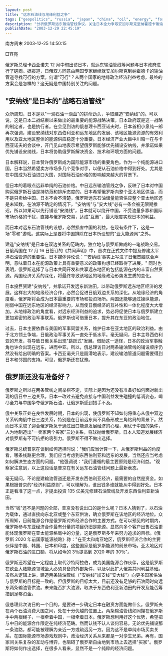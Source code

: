 ---
layout: post
title: "远东石油线与地缘利益之争"
tags: ["geopolitics", "russia", "japan", "china", "oil", "energy", "foreign policy", "international relations", "far east", "strategic resources"]
description: "分析俄罗斯远东输油管线争议，关注日本全力争取安加尔斯克至纳霍德卡输油管线背后的地缘战略意图，及其如何影响中俄日三边关系。文章解读俄罗斯在两条管道选择上的犹豫，探讨能源合作如何塑造远东地区的政治经济格局，以及各国在此博弈中的战略考量。"
publishDate: "2003-12-29 22:45:19"
---

南方周末 2003-12-25 14:50:15

□容亮

俄罗斯总理卡西亚诺夫 12 月中旬出访日本，就远东输油管线等问题与日本政府进行了磋商。据报道，日俄双方同意由两国专家继续就安加尔斯克到纳霍德卡的输油管道寻找可行的方案。何谓"可行"？从两个国家的地缘政治经济利益考虑，最终的方案会是怎样的？这无疑是中国特别关注的问题。

## "安纳线"是日本的"战略石油管线"

众所周知，日本是以"一滴石油一滴血"的拼命劲头，争取建造"安纳线"的。可以说，这是日本二战结束以来做出的最重要的能源战略决策。日本政府既是这一战略的制定者，也是执行者。在会见到访的俄总理卡西亚诺夫时，日本首相小泉纯一郎再次强调，建设安纳线对东西伯利亚和远东地区的发展、该地区能源资源的有效利用以及亚太地区整体的能源供应稳定十分重要。日本经济产业大臣中川昭一在与卡西亚诺夫的会谈中，开门见山地表示希望俄罗斯能够优先铺设安纳线，并承诺如果优先铺设安纳线，日本将协助俄罗斯解决资金、技术和环境方面的问题。

日本解释说，日本赞许俄罗斯成为国际能源市场的重要角色。作为一个纯能源进口国，日本当然希望卖方市场多几个竞争对手，以便从石油价格中得到好处。尤其是在中国成为石油进口大国，对国际石油价格的影响越来越大的背景下。

但日本的着眼点远非单纯的石油价格。中日远东输油管线之争，反映了日本对中国购买俄罗斯石油是持防范和排斥态度的。日本希望俄罗斯向整个亚太地区供油，而不是只卖给中国。日本不会不清楚，俄罗斯远东石油储量能否供应整个亚太地区还是未知数。在油源不确定的情况下，"安纳线"与"安大线"必有一条会被无限期推迟，所以如果可以先行铺设"安纳线"，日本就可以绕开中国，不受油量多寡和国际市场价格的干扰，直接与俄罗斯交易，达成"互惠"，最大限度实现日本的利益。

而日本对远东石油管线的设想，必然损害中国的利益。在现有条件下，这是一场"零和"游戏。这实际上是要将中国排除在日本所设想的"亚太能源网"之外。

建造"安纳线"是日本在双边关系的范畴内，独立地与俄罗斯做成的一笔战略交易。日俄两国在 12 月 16 日签订的《共同声明》中，首次在正式文件中提及修建太平洋石油管道的重要性。日本媒体评论说："'安纳线'事实上写进了日俄首脑联合声明，意味着日本在能源政策上具有重要意义的政策构想已经取得了进展。" 同时也表明，俄罗斯选择了与日本共同开发和共享远东地区的包括能源在内的丰富自然资源。两国经济关系的深化，将最终导致该地区的地缘政治形势发生质的变化。

日本投巨资建"安纳线"，并承诺开发远东新油田，以带动俄罗斯远东地区经济的发展。这样宏大的地缘经济合作，必然会促进日俄双边关系的深化。从地缘经济的角度看，俄罗斯将会成为日本最重要的市场和投资场所。两国还能够通过操纵能源，削弱中国在远东地区的经济影响力，从而使日俄经济的互补性和一体化程度大大增加。从地缘政治的角度看，对远东经济利益的追求，势必将促使日本与俄罗斯建立更加紧密的政治军事联系。俄罗斯也可借重日本，提升其在东亚的政治地位。

过去，日本主要依靠与美国的军事同盟关系，维护日本在亚太地区的政治利益。由于北方领土争端，日俄政治军事关系一直处于低水平。毫无疑问，日本主导西伯利亚的开发，将导致日俄关系出现"跳跃式"发展。借助这一途径，日本的政治军事触角也许会出现在远东，进而中亚。所以，俄总理访日对两条输油管线的铺设顺序仍然没有给出明确的答案。卡西亚诺夫只是圆滑地表示，建设输油管道问题需要得到日本和邻国的支持。可见，俄罗斯还在犹豫。

## 俄罗斯还没有准备好？

俄罗斯之所以在两条管线之间举棋不定，实际上是因为还没有准备好如何面对新出现的俄日中三边关系。日本一改过去避免直接与中国利益发生碰撞的低调姿态，竭尽全力与中国争夺俄罗斯石油，让俄罗斯感到措手不及。

俄中关系正处在良性发展时期，日本的出现，使俄罗斯不知如何将重心从俄中双边关系转向俄中日三边关系，特别是在目前远东尚不具备形成三角格局的背景下。然而日本采取了迎合俄罗斯急于通过出口能源发展经济的心理，用优于中国的条件，人为地制造出"一卖家两个买家"三边关系，将球抛给俄罗斯。日本人知道发展经济对俄罗斯有不可抗拒的吸引力。俄罗斯不得不做出选择。

俄罗斯总统普京在谈到如何选择时说："我们应当计算一下，从俄罗斯利益的角度看，哪条线路更合理，我们应当考虑到东西伯利亚和远东的发展，当然还应当考虑如何解决生态方面的问题。"他强调说："我们遵循的最主要原则是经济利益。"观察家注意到，以上这段话是普京在有关远东石油管线问题上最新表态。

毫无疑问，不论是建输油管道还是开发东西伯利亚经济，最需要的自然是资金。如果根据普京的"经济利益原则"，可以理解为，谁出钱多谁就能从中得到好处。日本正是看准了这一点，才提出投资 135 亿美元修建石油管线及开发东西伯利亚新油田。

当然"钱"还不是问题的全部，普京没有说出口的是什么呢？日本人猜到了，以石油为载体，通过直接向东北亚或整个东亚供油，确立俄罗斯在该地区的经济地位。众所周知，目前能源合作是俄罗斯对外经济合作的主要方式。在可以预见的时期内，俄罗斯参与东亚经济合作最有分量的项目仍旧是能源。显然向多个客户出售石油更能体现俄罗斯在亚太能源格局中的分量，这是俄罗斯多年来努力追求的目标。《俄罗斯 2020 年前国家能源战略》称："在亚太和南亚地区，俄罗斯经济合作的主要伙伴是中国、韩国、日本和印度，这些国家是俄罗斯能源的前景市场。亚太地区对俄罗斯石油的进口额，将从如今的 3％提高到 2020 年的 30％"。

俄罗斯还希望在一定程度上取代沙特阿拉伯，成为美国能源合作伙伴，这是俄罗斯在欧亚大陆能源领域坐大必须具备的外部条件，以及以此扩大俄美共同利益基础。虽然从逻辑上讲，建造两条输油管线（"安纳线"加支线"安大线"）向更多国家供油与俄罗斯的目标是一致的。但俄罗斯的目标太大，目前还没有足够的石油同时向远东两条输油管供油。未来能否扩大油源，取决于东西伯利亚新油田的开发及能否筹措到足够资金。

俄总理此次访日的一个目的，是要进一步确定日本在融资方面能做什么。俄罗斯夹在两个石油消费大国之间，处在十分优越的位置上。两条输油管线如同攥在俄罗斯手中两根绳子，一根牵着中国，一根牵着日本。俄罗斯想利用好这个优势，希望把与中日的能源合作限定在纯经济范畴。然而认钱不认人谈何容易。无论优先铺设那一条油路，都可能被理解为亲近一方或疏远另一方。因为这不是单纯市场买卖关系，在国际能源市场游戏规则中，政治经济关系从来都是一对孪生兄弟。再有，国家间关系复杂的互动与博弈，也阻碍了俄罗斯自由地到市场上去选择"买家"。俄罗斯将如何作出选择，在很多人看来，显然不是一个纯粹的经济问题。
